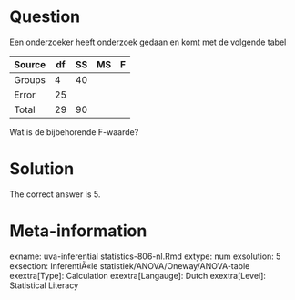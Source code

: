 Question
========

Een onderzoeker heeft onderzoek gedaan en komt met de volgende tabel

|Source|df|SS|MS|F|
|-|-|-|-|-|
|Groups|4|40| | |
|Error|25| | | |
|Total|29|90| | |

Wat is de bijbehorende F-waarde?

Solution
========

The correct answer is 5.

Meta-information
================
exname: uva-inferential statistics-806-nl.Rmd 
extype: num 
exsolution: 5
exsection: InferentiÃ«le statistiek/ANOVA/Oneway/ANOVA-table
exextra[Type]: Calculation
exextra[Langauge]: Dutch 
exextra[Level]: Statistical Literacy 

